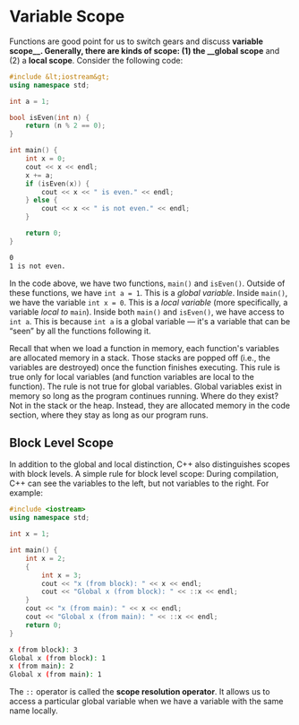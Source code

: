 # Variable Scope

Functions are good point for us to switch gears and discuss **variable
scope__. Generally, there are kinds of scope: (1) the __global scope** and
(2) a __local scope__. Consider the following code:

```cpp
#include &lt;iostream&gt;
using namespace std;

int a = 1;

bool isEven(int n) {
	return (n % 2 == 0);
}

int main() {
	int x = 0;
	cout << x << endl;
	x += a;
	if (isEven(x)) {
		cout << x << " is even." << endl;
	} else {
		cout << x << " is not even." << endl;
	}

	return 0;
}
```

```bash
0
1 is not even.
```

In the code above, we have two functions, `main()` and `isEven()`. Outside
of these functions, we have `int a = 1`. This is a _global variable_.
Inside `main()`, we have the variable `int x = 0`. This is a _local
variable_ (more specifically, a variable _local to_ `main`). Inside both
`main()` and `isEven()`, we have access to `int a`. This is because `int a`
is a global variable &mdash; it's a variable that can be &#8220;seen&#8221;
by all the functions following it.

Recall that when we load a function in memory, each function's variables
are allocated memory in a stack. Those stacks are popped off (i.e., the
variables are destroyed) once the function finishes executing. This rule is
true only for local variables (and function variables are local to the
function). The rule is not true for global variables. Global variables
exist in memory so long as the program continues running. Where do they
exist? Not in the stack or the heap. Instead, they are allocated memory in
the code section, where they stay as long as our program runs.

## Block Level Scope

In addition to the global and local distinction, C++ also distinguishes
scopes with block levels. A simple rule for block level scope: During
compilation, C++ can see the variables to the left, but not variables to
the right. For example:

```cpp
#include <iostream>
using namespace std;

int x = 1;

int main() {
	int x = 2;
	{
		int x = 3;
		cout << "x (from block): " << x << endl;
		cout << "Global x (from block): " << ::x << endl;
	}
	cout << "x (from main): " << x << endl;
	cout << "Global x (from main): " << ::x << endl;
	return 0;
}
```

```bash
x (from block): 3
Global x (from block): 1
x (from main): 2
Global x (from main): 1
```

The `::` operator is called the __scope resolution operator__. It allows us
to access a particular global variable when we have a variable with the
same name locally.
